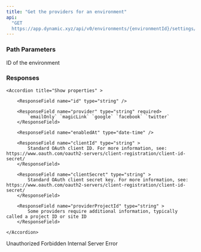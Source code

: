 ```yaml
---
title: "Get the providers for an environment"
api:
  "GET
  https://app.dynamic.xyz/api/v0/environments/{environmentId}/settings/providers"
---
```


### Path Parameters

<ParamField path="environmentId" type="string" required>
  ID of the environment
</ParamField>

### Responses

<Tabs>

<Tab title="🟢 200">

<ResponseField name="providers" type="array of objects" >

    <Accordion title="Show properties" >

        <ResponseField name="id" type="string" />

        <ResponseField name="provider" type="string" required>
            `emailOnly` `magicLink` `google` `facebook` `twitter`
        </ResponseField>

        <ResponseField name="enabledAt" type="date-time" />

        <ResponseField name="clientId" type="string" >
            Standard OAuth client ID. For more information, see: https://www.oauth.com/oauth2-servers/client-registration/client-id-secret/
        </ResponseField>

        <ResponseField name="clientSecret" type="string" >
            Standard OAuth client secret key. For more information, see: https://www.oauth.com/oauth2-servers/client-registration/client-id-secret/
        </ResponseField>

        <ResponseField name="providerProjectId" type="string" >
            Some providers require additional information, typically called a project ID or site ID
        </ResponseField>

    </Accordion>

</ResponseField>

</Tab>

<Tab title="🔴 401">
Unauthorized

  <ResponseField name="error" type="string" />
</Tab>

<Tab title="🔴 403">
Forbidden

  <ResponseField name="error" type="string" />
</Tab>

<Tab title="🔴 500">
Internal Server Error

  <ResponseField name="error" type="string" />
</Tab>

</Tabs>
